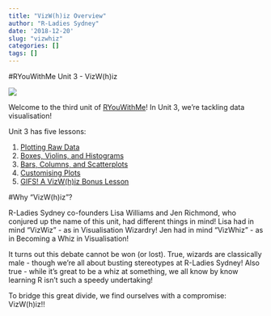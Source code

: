```yaml
---
title: "VizW(h)iz Overview"
author: "R-Ladies Sydney"
date: '2018-12-20'
slug: "vizwhiz"
categories: []
tags: []
---
```


#RYouWithMe Unit 3 - VizW(h)iz


![](/post/2018-12-20-vizwhiz_files/VizWizBanner.jpg)

Welcome to the third unit of [RYouWithMe](/ryouwithme)! In Unit 3, we’re tackling data visualisation! 

Unit 3 has five lessons:  

1. [Plotting Raw Data](/post/2018/12/20/vizwhiz-1/)
2. [Boxes, Violins, and Histograms](/post/2018/12/20/vizwhiz-2/)
3. [Bars, Columns, and Scatterplots](/post/2018/12/20/vizwhiz-3/)
4. [Customising Plots](/post/2018/12/20/vizwhiz-4/)
5. [GIFS! A VizW(h)iz Bonus Lesson](/post/2018/12/20/vizwhiz-5/)

#Why "VizW(h)iz"?

R-Ladies Sydney co-founders Lisa Williams and Jen Richmond, who conjured up the name of this unit, had different things in mind! Lisa had in mind "VizWiz" - as in Visualisation Wizardry! Jen had in mind "VizWhiz" - as in Becoming a Whiz in Visualisation! 

It turns out this debate cannot be won (or lost). True, wizards are classically male - though we're all about busting stereotypes at R-Ladies Sydney! Also true - while it's great to be a whiz at something, we all know by know learning R isn't such a speedy undertaking!

To bridge this great divide, we find ourselves with a compromise: VizW(h)iz!!


